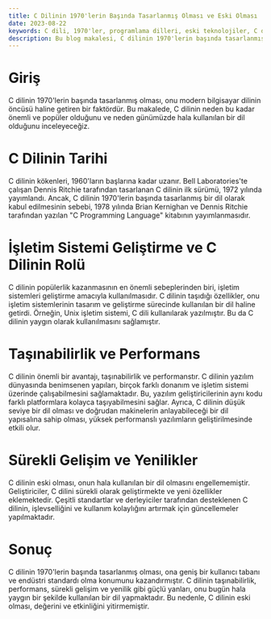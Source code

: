 ```yaml
---
title: C Dilinin 1970'lerin Başında Tasarlanmış Olması ve Eski Olması
date: 2023-08-22
keywords: C dili, 1970'ler, programlama dilleri, eski teknolojiler, C dilinin tarihi
description: Bu blog makalesi, C dilinin 1970'lerin başında tasarlanmış olmasını ve günümüzde hala kullanılan bir dil olmasını ele almaktadır.
---
```


# Giriş
C dilinin 1970'lerin başında tasarlanmış olması, onu modern bilgisayar dilinin öncüsü haline getiren bir faktördür. Bu makalede, C dilinin neden bu kadar önemli ve popüler olduğunu ve neden günümüzde hala kullanılan bir dil olduğunu inceleyeceğiz.

# C Dilinin Tarihi
C dilinin kökenleri, 1960'ların başlarına kadar uzanır. Bell Laboratories'te çalışan Dennis Ritchie tarafından tasarlanan C dilinin ilk sürümü, 1972 yılında yayımlandı. Ancak, C dilinin 1970'lerin başında tasarlanmış bir dil olarak kabul edilmesinin sebebi, 1978 yılında Brian Kernighan ve Dennis Ritchie tarafından yazılan "C Programming Language" kitabının yayımlanmasıdır.

# İşletim Sistemi Geliştirme ve C Dilinin Rolü
C dilinin popülerlik kazanmasının en önemli sebeplerinden biri, işletim sistemleri geliştirme amacıyla kullanılmasıdır. C dilinin taşıdığı özellikler, onu işletim sistemlerinin tasarım ve geliştirme sürecinde kullanılan bir dil haline getirdi. Örneğin, Unix işletim sistemi, C dili kullanılarak yazılmıştır. Bu da C dilinin yaygın olarak kullanılmasını sağlamıştır.

# Taşınabilirlik ve Performans
C dilinin önemli bir avantajı, taşınabilirlik ve performanstır. C dilinin yazılım dünyasında benimsenen yapıları, birçok farklı donanım ve işletim sistemi üzerinde çalışabilmesini sağlamaktadır. Bu, yazılım geliştiricilerinin aynı kodu farklı platformlara kolayca taşıyabilmesini sağlar. Ayrıca, C dilinin düşük seviye bir dil olması ve doğrudan makinelerin anlayabileceği bir dil yapısalına sahip olması, yüksek performanslı yazılımların geliştirilmesinde etkili olur.

# Sürekli Gelişim ve Yenilikler
C dilinin eski olması, onun hala kullanılan bir dil olmasını engellememiştir. Geliştiriciler, C dilini sürekli olarak geliştirmekte ve yeni özellikler eklemektedir. Çeşitli standartlar ve derleyiciler tarafından desteklenen C dilinin, işlevselliğini ve kullanım kolaylığını artırmak için güncellemeler yapılmaktadır.

# Sonuç
C dilinin 1970'lerin başında tasarlanmış olması, ona geniş bir kullanıcı tabanı ve endüstri standardı olma konumunu kazandırmıştır. C dilinin taşınabilirlik, performans, sürekli gelişim ve yenilik gibi güçlü yanları, onu bugün hala yaygın bir şekilde kullanılan bir dil yapmaktadır. Bu nedenle, C dilinin eski olması, değerini ve etkinliğini yitirmemiştir.
